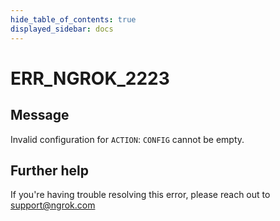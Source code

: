 ```yaml
---
hide_table_of_contents: true
displayed_sidebar: docs
---
```



# ERR_NGROK_2223

## Message

Invalid configuration for `ACTION`: `CONFIG` cannot be empty.

<ErrorDetails error="err_ngrok_2223" />

## Further help

If you're having trouble resolving this error, please reach out to [support@ngrok.com](mailto:support@ngrok.com?subject=Help%20with%20ERR_NGROK_2223)
